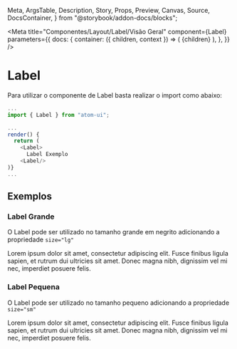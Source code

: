   Meta,
  ArgsTable,
  Description,
  Story,
  Props,
  Preview,
  Canvas,
  Source,
  DocsContainer,
} from "@storybook/addon-docs/blocks";

<Meta
  title="Componentes/Layout/Label/Visão Geral"
  component={Label}
  parameters={{
    docs: {
      container: ({ children, context }) => (
        <DocsContainer context={context}>
          <PrevPlatformProvider>{children}</PrevPlatformProvider>
        </DocsContainer>
      ),
    },
  }}
/>

# Label

Para utilizar o componente de Label basta realizar o import como abaixo:

```js
...
import { Label } from "atom-ui";

...
render() {
  return (
    <Label>
      Label Exemplo
    <Label/>
)}
...
```

## Exemplos

### Label Grande

O Label pode ser utilizado no tamanho grande em negrito adicionando a propriedade `size="lg"`

<Canvas>
  <Label size="lg">
    Lorem ipsum dolor sit amet, consectetur adipiscing elit. Fusce finibus
    ligula sapien, et rutrum dui ultricies sit amet. Donec magna nibh, dignissim
    vel mi nec, imperdiet posuere felis.
  </Label>
</Canvas>

### Label Pequena

O Label pode ser utilizado no tamanho pequeno adicionando a propriedade `size="sm"`

<Canvas>
  <Label size="sm">
    Lorem ipsum dolor sit amet, consectetur adipiscing elit. Fusce finibus
    ligula sapien, et rutrum dui ultricies sit amet. Donec magna nibh, dignissim
    vel mi nec, imperdiet posuere felis.
  </Label>
</Canvas>
